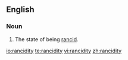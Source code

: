 ==English==
===Noun===
{{en-noun|-}}
# The state of being [[rancid]].

[[io:rancidity]]
[[te:rancidity]]
[[vi:rancidity]]
[[zh:rancidity]]